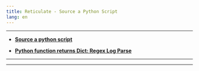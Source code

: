 ```yaml
---
title: Reticulate - Source a Python Script
lang: en
---
```


***

* [**Source a python script**](1_3_py_source_scripts.html)

* [**Python function returns Dict: Regex Log Parse**](regex_log_parse/regex_log_parse.html)


***
***